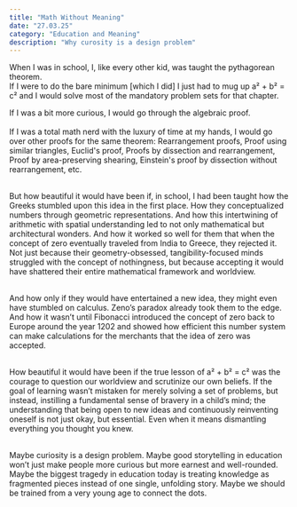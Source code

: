 ```yaml
---
title: "Math Without Meaning"
date: "27.03.25"
category: "Education and Meaning"
description: "Why curosity is a design problem"
---
```


When I was in school, I, like every other kid, was taught the pythagorean theorem.<br />
If I were to do the bare minimum [which I did] I just had to mug up a² + b² = c² and I would solve most of the mandatory problem sets for that chapter.

If I was a bit more curious, I would go through the algebraic proof.<br /><br />
If I was a total math nerd with the luxury of time at my hands, I would go over other proofs for the same theorem: Rearrangement proofs, Proof using similar triangles, Euclid's proof, Proofs by dissection and rearrangement, Proof by area-preserving shearing, Einstein's proof by dissection without rearrangement, etc.<br /><br />

But how beautiful it would have been if, in school, I had been taught how the Greeks stumbled upon this idea in the first place.
How they conceptualized numbers through geometric representations.
And how this intertwining of arithmetic with spatial understanding led to not only mathematical but architectural wonders.
And how it worked so well for them that when the concept of zero eventually traveled from India to Greece, they rejected it.
Not just because their geometry-obsessed, tangibility-focused minds struggled with the concept of nothingness, but because accepting it would have shattered their entire mathematical framework and worldview.<br /><br />

And how only if they would have entertained a new idea, they might even have stumbled on calculus.
Zeno’s paradox already took them to the edge.
And how it wasn’t until Fibonacci introduced the concept of zero back to Europe around the year 1202 and showed how efficient this number system can make calculations for the merchants that the idea of zero was accepted.<br /><br />

How beautiful it would have been if the true lesson of a² + b² = c² was the courage to question our worldview and scrutinize our own beliefs.
If the goal of learning wasn’t mistaken for merely solving a set of problems, but instead, instilling a fundamental sense of bravery in a child’s mind; the understanding that being open to new ideas and continuously reinventing oneself is not just okay, but essential.
Even when it means dismantling everything you thought you knew.<br /><br />

Maybe curiosity is a design problem.
Maybe good storytelling in education won’t just make people more curious but more earnest and well-rounded.
Maybe the biggest tragedy in education today is treating knowledge as fragmented pieces instead of one single, unfolding story.
Maybe we should be trained from a very young age to connect the dots.
